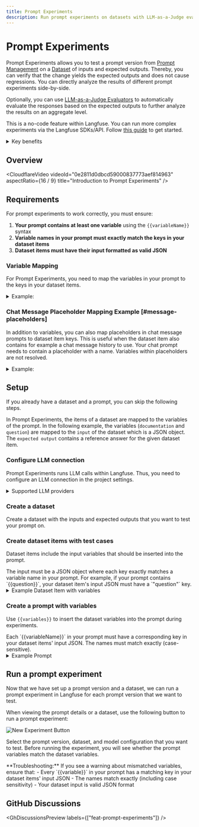 ```yaml
---
title: Prompt Experiments
description: Run prompt experiments on datasets with LLM-as-a-Judge evaluations.
---
```


# Prompt Experiments


Prompt Experiments allows you to test a prompt version from [Prompt Management](/docs/prompts) on a [Dataset](/docs/datasets) of inputs and expected outputs. Thereby, you can verify that the change yields the expected outputs and does not cause regressions. You can directly analyze the results of different prompt experiments side-by-side.

Optionally, you can use [LLM-as-a-Judge Evaluators](/docs/scores/model-based-evals) to automatically evaluate the responses based on the expected outputs to further analyze the results on an aggregate level.

<Callout type="info">

This is a no-code feature within Langfuse. You can run more complex experiments via the Langfuse SDKs/API. Follow [this guide](/docs/datasets/get-started) to get started.

</Callout>

<details>
<summary>Key benefits</summary>

- **Feedback loop**: Quickly iterate on prompts by running experiments and directly comparing evaluation results side-by-side.
- **Regression prevention**: When making prompt changes, run an experiment to make sure that the new version does not cause bad outputs.

</details>

## Overview

<CloudflareVideo
  videoId="0e2811d0dbcd59000837773aef814963"
  aspectRatio={16 / 9}
  title="Introduction to Prompt Experiments"
/>

## Requirements

<Callout type="warning">
For prompt experiments to work correctly, you must ensure:

1. **Your prompt contains at least one variable** using the `{{variableName}}` syntax
2. **Variable names in your prompt must exactly match the keys in your dataset items**
3. **Dataset items must have their input formatted as valid JSON**
</Callout>


### Variable Mapping

For Prompt Experiments, you need to map the variables in your prompt to the keys in your dataset items.

<details>
<summary>Example:</summary>

The following example demonstrates how prompt variables are mapped to dataset item inputs:

<div className="grid md:grid-cols-2 gap-4">
<div>

<br/>**Prompt:**
```bash
You are a Langfuse expert. Answer based on:
{{documentation}}

Question: {{question}}
```

</div>
<div>

<br/>**Dataset Item:**
```json
{
  "documentation": "Langfuse is an LLM Engineering Platform",
  "question": "What is Langfuse?"
}
```

</div>
</div>

In this example:
- The prompt variable `{{documentation}}` maps to the JSON key `"documentation"`
- The prompt variable `{{question}}` maps to the JSON key `"question"`
- Both keys must exist in the dataset item's input JSON for the experiment to run successfully

</details>


### Chat Message Placeholder Mapping Example [#message-placeholders]

In addition to variables, you can also map placeholders in chat message prompts to dataset item keys.
This is useful when the dataset item also contains for example a chat message history to use.
Your chat prompt needs to contain a placeholder with a name. Variables within placeholders are not resolved.

<details>
<summary>Example:</summary>

**Chat Prompt:**
Placeholder named: `message_history`

**Dataset Item:**
```json
{
  "message_history": [
    {
      "role": "user",
      "content": "What is Langfuse?"
    },
    {
      "role": "assistant",
      "content": "Langfuse is a tool for tracking and analyzing the performance of language models."
    }
  ],
  "question": "What is Langfuse?"
}
```

In this example: 
- The chat prompt placeholder `message_history` maps to the JSON key `"message_history"`.
- The prompt variable `{{question}}` maps to the JSON key `"question"` in a variable not within a placeholder message.
- Both keys must exist in the dataset item's input JSON for the experiment to run successfully

</details>

## Setup

<Callout type="info">

If you already have a dataset and a prompt, you can skip the following steps.

</Callout>

In Prompt Experiments, the items of a dataset are mapped to the variables of the prompt. In the following example, the variables (`documentation` and `question`) are mapped to the `input` of the dataset which is a JSON object. The `expected output` contains a reference answer for the given dataset item.

<Steps>

### Configure LLM connection

Prompt Experiments runs LLM calls within Langfuse. Thus, you need to configure an LLM connection in the project settings.

<details>
<summary>Supported LLM providers</summary>

- OpenAI, or OpenAI-compatible providers (e.g. LiteLLM, Google Vertex AI)
- Anthropic
- Azure OpenAI
- AWS Bedrock

</details>

### Create a dataset

Create a dataset with the inputs and expected outputs that you want to test your prompt on.


<CreateDataset />

### Create dataset items with test cases

Dataset items include the input variables that should be inserted into the prompt.

<Callout type="important">
The input must be a JSON object where each key exactly matches a variable name in your prompt. For example, if your prompt contains `{{question}}`, your dataset item's input JSON must have a `"question"` key.
</Callout>

<details>
<summary>Example Dataset Item with variables</summary>

```json filename="input"
{
  "question": "What is Langfuse?",
  "documentation": "Langfuse - the LLM Engineering Platform"
}
```

```text filename="expected_output"
Langfuse is the LLM Engineering Platform.
```

</details>


<CreateDatasetItem />

### Create a prompt with variables

Use `{{variables}}` to insert the dataset variables into the prompt during experiments.

<Callout type="important">
Each `{{variableName}}` in your prompt must have a corresponding key in your dataset items' input JSON. The names must match exactly (case-sensitive).
</Callout>

<details>
<summary>Example Prompt</summary>

```text filename="system"
You are a Langfuse expert. Please answer questions based on the following documentation:

DOCUMENTATION
{{documentation}}
```

```text filename="user"
{{question}}
```

</details>


<PromptCreate />

</Steps>

## Run a prompt experiment

Now that we have set up a prompt version and a dataset, we can run a prompt experiment in Langfuse for each prompt version that we want to test.

When viewing the prompt details or a dataset, use the following button to run a prompt experiment:

<Frame className="my-10" fullWidth>

![New Experiment Button](/images/docs/prompt-experiments-new-experiment.png)

</Frame>

Select the prompt version, dataset, and model configuration that you want to test. Before running the experiment, you will see whether the prompt variables match the dataset variables.

<Callout type="tip" emoji="ℹ️">
**Troubleshooting:** If you see a warning about mismatched variables, ensure that:
- Every `{{variable}}` in your prompt has a matching key in your dataset items' input JSON
- The names match exactly (including case sensitivity)
- Your dataset input is valid JSON format
</Callout>

## GitHub Discussions


<GhDiscussionsPreview labels={["feat-prompt-experiments"]} />
